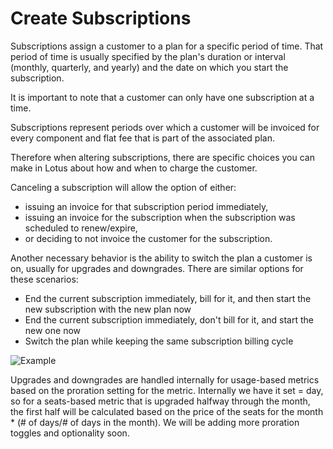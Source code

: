 # Create Subscriptions

Subscriptions assign a customer to a plan for a specific period of time. That period of time is usually specified by the plan's duration or interval (monthly, quarterly, and yearly) and the date on which you start the subscription.

It is important to note that a customer can only have one subscription at a time.

Subscriptions represent periods over which a customer will be invoiced for every component and flat fee that is part of the associated plan.

Therefore when altering subscriptions, there are specific choices you can make in Lotus about how and when to charge the customer.

Canceling a subscription will allow the option of either:

- issuing an invoice for that subscription period immediately,
- issuing an invoice for the subscription when the subscription was scheduled to renew/expire,
- or deciding to not invoice the customer for the subscription.

Another necessary behavior is the ability to switch the plan a customer is on, usually for upgrades and downgrades. There are similar options for these scenarios:

- End the current subscription immediately, bill for it, and then start the new subscription with the new plan now
- End the current subscription immediately, don't bill for it, and start the new one now
- Switch the plan while keeping the same subscription billing cycle

![Example](./assets/Subscriptions.gif)

Upgrades and downgrades are handled internally for usage-based metrics based on the proration setting for the metric. Internally we have it set = day, so for a seats-based metric that is upgraded halfway through the month, the first half will be calculated based on the price of the seats for the month \* (# of days/# of days in the month). We will be adding more proration toggles and optionality soon.
